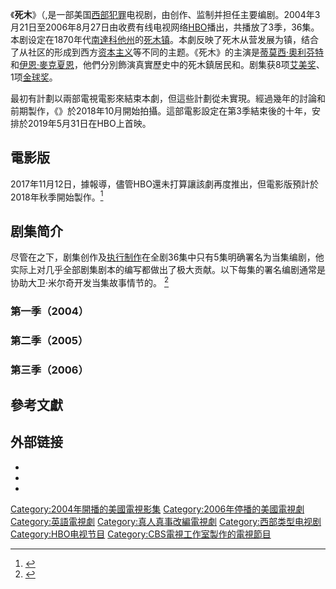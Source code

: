 {{noteTA
|G1=Show
|G2=TV
|G3=Movie
|T=zh-hans:朽木; zh-hant:死木; zh-tw:化外國度; zh-hk:無法無天;
|D=zh-hans:朽木; zh-hant:死木; zh-tw:化外國度; zh-hk:無法無天;
|1=zh-hans:朽木; zh-hant:死木;zh-tw:化外國度; zh-hk:無法無天;
}}
{{Infobox television
| bgcolour             = #CC9900
| show_name            = 死木
| eng_name             = ''Deadwood''
| image                = Deadwood titleimage.jpg<!--[[File:|260px]]-->
| caption              =  
| genre                = {{Plain list |
* [[劇情片|劇情]]
* [[西部片|西部片]]
* [[犯罪片|犯罪]]
}}
| creator              = {{link-en|大卫·米尔奇|David Milch}}
| writer               =
| director             =
| creative_director    =
| starring             = {{plainlist|
* [[蒂莫西·奧利芬特|蒂莫西·奧利芬特]] [[莫莉·帕克|莫莉·帕克]]
* [[伊恩·麥克夏恩|伊恩·麥克夏恩]] [[吉姆·畢佛|吉姆·畢佛]]
* {{link-en|W·厄爾·布朗|W. Earl Brown}} [[布拉德·道里夫|布拉德·道里夫]]
* [[約翰·霍克斯|約翰·霍克斯]] {{link-en|葆拉·馬爾科姆森|Paula Malcomson}}
* {{link-en|威廉·山德森|William Sanderson}} {{link-en|戴頓·考利|Dayton Callie}}
* {{link-en|羅賓·薇格特|Robin Weigert}} {{link-en|李昂·里皮|Leon Rippy}}
* {{link-en|西恩·布里吉|Sean Bridgers}} Bree Seanna Wall
* [[傑佛瑞·瓊斯|傑佛瑞·瓊斯]] [[金·迪肯斯|金·迪肯斯]]
* [[鮑爾斯·布思|鮑爾斯·布思]] {{link-en|泰托斯·韋利弗|Titus Welliver}}
* {{link-en|安娜·岡|Anna Gunn}} {{link-en|布倫特·塞克斯頓|Brent Sexton}}
* [[加瑞特·迪拉胡特|加瑞特·迪拉胡特]]
}}
| theme_music_composer = {{link-en|大卫·施瓦茨|David Schwartz}}
| opentheme            =
| endtheme             =
| composer             =
| country              = {{美国}}
| language             = [[美国英语|美国英语]]
| num_seasons          = 3
| num_episodes         = 36
| list_episodes        = #剧集简介
| executive_producer   = {{plainlist|
* 大卫·米尔奇 {{link-en|格雷格·费恩伯格|Gregg Fienberg}}
* {{link-en|馬克·廷克|Mark Tinker}}
}}
| company              = {{plainlist|
* Roscoe Productions
* Red Board Productions
* {{link-en|派拉蒙电视|Paramount Television}} [[HBO|HBO]]
}}
| producer             =
| supervising_producer =
| asst_producer        =
| co-producer          =
| editor               =
| story_editor         =
| location             =
| cinematography       =
| camera               =
| runtime              = 48–60分鐘
| network              = HBO
| picture_format       =
| audio_format         =
| first_run            =
| first_aired          = {{Start date|2004|3|21}}
| last_aired           = {{End date|2006|8|27}}
| followed_by          = 《{{link-en|死木：電影版|Deadwood: The Movie}}》
| website              = http://www.hbo.com/deadwood
| show_name_zh-hk      = 無法無天
| show_name_zh-tw      = 化外國度
}}

《'''死木'''》（{{lang-en|'''''Deadwood'''''}},是一部美国[[西部|西部]][[犯罪片|犯罪]]电视剧，由{{link-en|大卫·米尔奇|David Milch}}创作、监制并担任主要编剧。2004年3月21日至2006年8月27日由收费有线电视网络[[HBO|HBO]]播出，共播放了3季，36集。本剧设定在1870年代[[南達科他州|南達科他州]]的[[戴德伍德_(南達科他州)|死木镇]]。本劇反映了死木从营发展为镇，结合了从社区的形成到西方[[资本主义|资本主义]]等不同的主题。《死木》的主演是[[蒂莫西·奧利芬特|蒂莫西·奧利芬特]]和[[伊恩·麥克夏恩|伊恩·麥克夏恩]]，他們分別飾演真實歷史中的死木鎮居民{{link-en|塞斯·伯洛克|Seth Bullock}}和{{link-en|艾爾·斯沃斯|Al Swearengen}}。剧集获8项[[艾美奖|艾美奖]]、1项[[金球奖|金球奖]]。

最初有計劃以兩部電視電影來結束本劇，但這些計劃從未實現。經過幾年的討論和前期製作，《{{link-en|死木：電影版|Deadwood: The Movie}}》於2018年10月開始拍攝。這部電影設定在第3季結束後的十年，安排於2019年5月31日在HBO上首映。

== 電影版 ==
{{main|{{link-en|死木：電影版|Deadwood: The Movie}}}}
2017年11月12日，據報導，儘管HBO還未打算讓該劇再度推出，但電影版預計於2018年秋季開始製作。<ref>{{cite web |url=http://tvline.com/2017/11/12/deadwood-2018-revival-reunion-movie-ian-mcshane/ |title=HBO's Deadwood Revival Movie Eyes Fall 2018 Production Start |publisher=TVLine |first=Michael |last=Ausiello |date=2017-11-12 |accessdate=2017-11-13 |language=en |archive-date=2021-01-25 |archive-url=https://web.archive.org/web/20210125200300/https://tvline.com/2017/11/12/deadwood-2018-revival-reunion-movie-ian-mcshane/ |dead-url=no }}</ref>

== 剧集简介 ==
尽管在{{link-en|美国编剧工会剧作署名系统|WGA screenwriting credit system}}之下，剧集创作及[[执行制作|执行制作]]{{link-en|大卫·米尔奇|David Milch}}在全剧36集中只有5集明确署名为当集编剧，他实际上对几乎全部剧集剧本的编写都做出了极大贡献。以下每集的署名编剧通常是协助大卫·米尔奇开发当集故事情节的{{link-en|下属编剧|staff writer}}。
<ref name="milchny">{{cite web|url=http://www.newyorker.com/archive/2005/02/14/050214fa_fact_singer#editorsnote|title=The Misfit|last=Singer|first=Mark|date=February 14, 2005|accessdate=July 18, 2008|work=[[The_New_Yorker|The New Yorker]]|language=en|archive-date=2014-01-09|archive-url=https://web.archive.org/web/20140109182506/http://www.newyorker.com/archive/2005/02/14/050214fa_fact_singer#editorsnote|dead-url=no}}</ref>

=== 第一季（2004） ===
{{Episode table |background=#49331E |overall=5 |season=5 |title=31 
|titleR=<ref name="official">{{cite web |url=https://www.hbo.com/deadwood |title=Deadwood - Official Website for the HBO Series |date=2019-06-01 |publisher=[[HBO|HBO]] |access-date=2019-06-01 |language=en |archive-date=2021-04-15 |archive-url=https://web.archive.org/web/20210415060738/https://www.hbo.com/deadwood |dead-url=no }}</ref><ref name="wga">{{cite web |url=https://directories.wga.org/project/851536/deadwood |title=Deadwood - WGA Directory |date=2019-06-01 |publisher=[[美国编剧工会|美国编剧工会]] |access-date=2019-06-01 |language=en}}</ref> 
|director=16 |directorR=<ref name="wga"/> |writer=18 |writerR=<ref name="wga"/> |airdate=15 |viewers=10 |country=美国 |episodes=
{{Episode list
| EpisodeNumber   = 1
| EpisodeNumber2  = 1
| Title           = 朽木可雕
| AltTitle        = {{link-en|Deadwood (episode)|Deadwood (episode)|Deadwood}}
| DirectedBy      = [[华特·希尔|华特·希尔]]
| WrittenBy       = {{link-en|大卫·米尔奇|David Milch}}
| OriginalAirDate = {{Start date|2004|3|21}}
| Viewers         = 5.79<ref>{{cite web|url=http://www.medialifemagazine.com/news2004/mar04/mar22/3_wed/news4wednesday.html |title=Midseason report card: Mostly Ds、Fs |last=Vasquez |first=Diego |work=Media Life Magazine |date=March 24, 2004 |accessdate=March 5, 2016 |deadurl=yes |archiveurl=https://web.archive.org/web/20110501171217/http://www.medialifemagazine.com/news2004/mar04/mar22/3_wed/news4wednesday.html |archivedate=May 1, 2011 |df= |language=en}}</ref>
| ShortSummary    = 
| LineColor       = 49331E
}}
{{Episode list
| EpisodeNumber   = 2
| EpisodeNumber2  = 2
| Title           = 泥足深陷
| AltTitle        = Deep Water
| DirectedBy      = [[戴维斯·古根海姆|戴维斯·古根海姆]]
| WrittenBy       = Malcolm MacRury
| OriginalAirDate = {{Start date|2004|3|28}}
| Viewers         = 4.88<ref>{{cite web|url=http://www.medialifemagazine.com/news2004/mar04/mar29/3_wed/news3wednesday.html |title=Growing pull of 'Two and a Half Men' |last=Vasquez |first=Diego |work=Media Life Magazine |date=March 31, 2004 |accessdate=March 5, 2016 |deadurl=yes |archiveurl=https://web.archive.org/web/20070930180619/http://www.medialifemagazine.com/news2004/mar04/mar29/3_wed/news3wednesday.html |archivedate=September 30, 2007 |df= |language=en}}</ref>
| ShortSummary    = 
| LineColor       = 49331E
}}
{{Episode list
| EpisodeNumber   = 3
| EpisodeNumber2  = 3
| Title           = 勘探边界
| AltTitle        = Reconnoitering the Rim
| DirectedBy      = 戴维斯·古根海姆
| WrittenBy       = {{link-en|乔迪·沃思|Jody Worth}}
| OriginalAirDate = {{Start date|2004|4|4}}
| Viewers         = 
| ShortSummary    = 
| LineColor       = 49331E
}}
{{Episode list
| EpisodeNumber   = 4
| EpisodeNumber2  = 4
| Title           = 有这么个人
| AltTitle        = Here Was a Man
| DirectedBy      = [[亚伦·泰勒_(导演)|亚伦·泰勒]]
| WrittenBy       = {{link-en|伊丽莎白·萨诺夫|Elizabeth Sarnoff}}
| OriginalAirDate = {{Start date|2004|4|11}}
| Viewers         = 5.40<ref>{{cite web|url=http://www.medialifemagazine.com/news2004/apr04/apr12/3_wed/news3wednesday.html |title=Fox's 'Swan,' no ugly ducking |last=Vasquez |first=Diego |work=Media Life Magazine |date=March 14, 2004 |accessdate=March 5, 2016 |deadurl=yes |archiveurl=https://web.archive.org/web/20070930163706/http://www.medialifemagazine.com/news2004/apr04/apr12/3_wed/news3wednesday.html |archivedate=September 30, 2007 |df= |language=en}}</ref>
| ShortSummary    = 
| LineColor       = 49331E
}}
{{Episode list
| EpisodeNumber   = 5
| EpisodeNumber2  = 5
| Title           = 杰克·麦考尔的审判
| AltTitle        = The Trial of Jack McCall
| DirectedBy      = {{link-en|艾德·比安奇|Ed Bianchi}}
| WrittenBy       = {{link-en|约翰·贝卢索|John Belluso}}
| OriginalAirDate = {{Start date|2004|4|18}}
| Viewers         = 4.56<ref>{{cite web|url=http://www.medialifemagazine.com/news2004/apr04/apr26/3_wed/news4wednesday.html |title=Rewarding homestretch for 'Friends' |last=Vasquez |first=Diego |work=Media Life Magazine |date=March 28, 2004 |accessdate=March 5, 2016 |deadurl=yes |archiveurl=https://web.archive.org/web/20070930182740/http://www.medialifemagazine.com/news2004/apr04/apr26/3_wed/news4wednesday.html |archivedate=September 30, 2007 |df= |language=en}}</ref>
| ShortSummary    = 
| LineColor       = 49331E
}}
{{Episode list
| EpisodeNumber   = 6
| EpisodeNumber2  = 6
| Title           = 瘟疫
| AltTitle        = Plague
| DirectedBy      = 戴维斯·古根海姆
| WrittenBy       = Malcolm MacRury
| OriginalAirDate = {{Start date|2004|4|25}}
| Viewers         = 
| ShortSummary    = 
| LineColor       = 49331E
}}
{{Episode list
| EpisodeNumber   = 7
| EpisodeNumber2  = 7
| Title           = 布洛克回营
| AltTitle        = Bullock Returns to the Camp
| DirectedBy      = {{link-en|迈克尔·恩格勒|Michael Engler}}
| WrittenBy       = 乔迪·沃思
| OriginalAirDate = {{Start date|2004|5|2}}
| Viewers         = 4.29<ref>{{cite web|url=http://www.medialifemagazine.com/news2004/may04/may03/3_wed/news2wednesday.html |title=Earth moves, giving NBC sweeps push |last=Vasquez |first=Diego |work=Media Life Magazine |date=May 5, 2004 |accessdate=July 9, 2015 |deadurl=yes |archiveurl=https://web.archive.org/web/20110501171254/http://www.medialifemagazine.com/news2004/may04/may03/3_wed/news2wednesday.html |archivedate=May 1, 2011 |df= |language=en}}</ref>
| ShortSummary    = 
| LineColor       = 49331E
}}
{{Episode list
| EpisodeNumber   = 8
| EpisodeNumber2  = 8
| Title           = 忍受小孩子
| AltTitle        = Suffer the Little Children
| DirectedBy      = {{link-en|丹尼尔·米纳汉|丹尼尔·米纳汉}}
| WrittenBy       = 伊丽莎白·萨诺夫
| OriginalAirDate = {{Start date|2004|5|9}}
| Viewers         = 3.88<ref>{{cite web|url=http://www.medialifemagazine.com/news2004/may04/may17/3_wed/news4wednesday.html |title=Out the door, and quietly, for 'Practice' |last=Vasquez |first=Diego |work=Media Life Magazine |date=May 19, 2004 |accessdate=July 9, 2015 |deadurl=yes |archiveurl=https://web.archive.org/web/20110501171227/http://www.medialifemagazine.com/news2004/may04/may17/3_wed/news4wednesday.html |archivedate=May 1, 2011 |df= |language=en}}</ref>
| ShortSummary    = 
| LineColor       = 49331E
}}
{{Episode list
| EpisodeNumber   = 9
| EpisodeNumber2  = 9
| Title           = 别无子嗣
| AltTitle        = No Other Sons or Daughters
| DirectedBy      = 艾德·比安奇
| WrittenBy       = George Putnam
| OriginalAirDate = {{Start date|2004|5|16}}
| Viewers         = 4.35<ref>{{cite web|url=http://www.medialifemagazine.com/news2004/may04/may24/3_wed/news3wednesday.html |title=NBC takes 18-49s but CBS wins viewers |last=Vasquez |first=Diego |work=Media Life Magazine |date=May 26, 2004 |accessdate=July 9, 2015 |deadurl=yes |archiveurl=https://web.archive.org/web/20110501171220/http://www.medialifemagazine.com/news2004/may04/may24/3_wed/news3wednesday.html |archivedate=May 1, 2011 |df= |language=en}}</ref>
| ShortSummary    = 
| LineColor       = 49331E
}}
{{Episode list
| EpisodeNumber   = 10
| EpisodeNumber2  = 10
| Title           = 吴先生
| AltTitle        = Mister Wu
| DirectedBy      = 丹尼尔·米纳汉
| WrittenBy       = Bryan McDonald
| OriginalAirDate = {{Start date|2004|5|23}}
| Viewers         = 
| ShortSummary    = 
| LineColor       = 49331E
}}
{{Episode list
| EpisodeNumber   = 11
| EpisodeNumber2  = 11
| Title           = 靴子是用来走的
| AltTitle        = Jewel's Boot Is Made for Walking
| DirectedBy      = {{link-en|史蒂夫·希尔|Steve Shill}}
| WrittenBy       = {{link-en|里基·杰伊|Ricky Jay}}
| OriginalAirDate = {{Start date|2004|6|6}}
| Viewers         = 4.26<ref>{{cite web|url=http://www.medialifemagazine.com:8080/news2004/june04/jun14/3_wed/news4wednesday.html|archive-url=https://archive.is/20150404131612/http://www.medialifemagazine.com:8080/news2004/june04/jun14/3_wed/news4wednesday.html|dead-url=yes|archive-date=April 4, 2015|title=Great boost for ABC from NBA finals|last=Vasquez|first=Diego|work=Media Life Magazine|date=March 5, 2015|language=en}}</ref>
| ShortSummary    = 
| LineColor       = 49331E
}}
{{Episode list
| EpisodeNumber   = 12
| EpisodeNumber2  = 12
| Title           = 以罪之名
| AltTitle        = Sold Under Sin
| DirectedBy      = 戴维斯·古根海姆
| WrittenBy       = {{link-en|泰德·曼|Ted Mann (writer)}}
| OriginalAirDate = {{Start date|2004|6|13}}
| Viewers         = 3.21<ref>{{cite web|url=https://www.washingtonpost.com/wp-dyn/articles/A18587-2005Mar8.html|title=ABC Execs Give Thanks to 'God' -- and Halle|last=de Moraes|first=Lisa|work=The Washington Post|date=March 9, 2005|accessdate=March 5, 2016|language=en|archive-date=2017-02-02|archive-url=https://web.archive.org/web/20170202001310/http://www.washingtonpost.com/wp-dyn/articles/A18587-2005Mar8.html|dead-url=no}}</ref>
| ShortSummary    = 
| LineColor       = 49331E
}}
}}

=== 第二季（2005） ===
{{Episode table |background=#56574F |overall=5 |season=5 |title=31 |titleR=<ref name="official"/><ref name="wga"/> |director=16 |directorR=<ref name="wga"/> |writer=18 |writerR=<ref name="wga"/> |airdate=15 |viewers=10 |country=美国 |episodes=
{{Episode list
| EpisodeNumber   = 13
| EpisodeNumber2  = 1
| Title           = 攻守
| AltTitle        = A Lie Agreed Upon (Part I)
| DirectedBy      = {{link-en|艾德·比安奇|Ed Bianchi}}
| WrittenBy       = {{link-en|大卫·米尔奇|David Milch}}
| OriginalAirDate = {{Start date|2005|3|6}}
| Viewers         = 2.79<ref>{{cite web|url=http://www.thefutoncritic.com/news/2005/03/09/development-update-march-9-17966/6847/|title= Development Update: March 9|work=The Futon Critic|date=March 9, 2005|accessdate=March 5, 2016|language=en}}</ref>
| ShortSummary    = 
| LineColor       = 56574F
}}
{{Episode list
| EpisodeNumber   = 14
| EpisodeNumber2  = 2
| Title           = 同盟
| AltTitle        = A Lie Agreed Upon (Part II)
| DirectedBy      = 艾德·比安奇
| WrittenBy       = {{link-en|乔迪·沃思|Jody Worth}}
| OriginalAirDate = {{Start date|2005|3|13}}
| Viewers         = 3.41<ref>{{cite web|url=http://www.thefutoncritic.com/news/2005/03/16/development-update-march-16-18001/6852/|title= Development Update: March 16|work=The Futon Critic|date=March 16, 2005|accessdate=March 5, 2016|language=en}}</ref>
| ShortSummary    = 
| LineColor       = 56574F
}}
{{Episode list
| EpisodeNumber   = 15
| EpisodeNumber2  = 3
| Title           = 新贵
| AltTitle        = New Money
| DirectedBy      = {{link-en|史蒂夫·希尔|Steve Shill}}
| WrittenBy       = {{link-en|伊丽莎白·萨诺夫|Elizabeth Sarnoff}}
| OriginalAirDate = {{Start date|2005|3|20}}
| Viewers         = 
| ShortSummary    = 
| LineColor       = 56574F
}}
{{Episode list
| EpisodeNumber   = 16
| EpisodeNumber2  = 4
| Title           = 结石安魂曲
| AltTitle        = Requiem for a Gleet
| DirectedBy      = [[亚伦·泰勒_(导演)|亚伦·泰勒]]
| WrittenBy       = {{link-en|泰德·曼|Ted Mann (writer)}}
| OriginalAirDate = {{Start date|2005|3|27}}
| Viewers         = 2.51<ref>{{cite web|url=http://www.medialifemagazine.com/News2005/mar05/mar28/3_wed/news3wednesday.html|title=ABC's Tuesday is nothing to laugh at|last=Fitzgerald|first=Toni|work=Media Life Magazine|date=March 30, 2005|accessdate=March 5, 2016|deadurl=yes|archiveurl=https://web.archive.org/web/20070930182537/http://www.medialifemagazine.com/News2005/mar05/mar28/3_wed/news3wednesday.html|archivedate=September 30, 2007|language=en}}</ref>
| ShortSummary    = 
| LineColor       = 56574F
}}
{{Episode list
| EpisodeNumber   = 17
| EpisodeNumber2  = 5
| Title           = 并发症（原名：难产）
| AltTitle        = Complications（原名：{{lang|en|Difficulties}}）
| DirectedBy      = {{link-en|格雷格·费恩伯格|Gregg Fienberg}}
| WrittenBy       = {{link-en|维多利亚·莫罗|Victoria Morrow}}
| OriginalAirDate = {{Start date|2005|4|3}}
| Viewers         = 2.17<ref>{{cite web|url=http://www.medialifemagazine.com/News2005/april05/apr04/3_wed/news2wednesday.html|title=Helpful boost for CBS from hoopsters|last=Fitzgerald|first=Toni|work=Media Life Magazine|date=April 6, 2005|accessdate=March 5, 2016|deadurl=yes|archiveurl=https://web.archive.org/web/20070930180830/http://www.medialifemagazine.com/News2005/april05/apr04/3_wed/news2wednesday.html|archivedate=September 30, 2007|language=en}}</ref>
| ShortSummary    = 
| LineColor       = 56574F
}}
{{Episode list
| EpisodeNumber   = 18
| EpisodeNumber2  = 6
| Title           = 非常昂贵的东西
| AltTitle        = Something Very Expensive
| DirectedBy      = 史蒂夫·希尔
| WrittenBy       = 史蒂夫·希尔
| OriginalAirDate = {{Start date|2005|4|10}}
| Viewers         = 2.16<ref>{{cite web|url=http://www.medialifemagazine.com/News2005/april05/apr11/3_wed/news2wednesday.html|title=Late vote of confidence for 'West Wing'|last=Azote|first=Abigail|work=Media Life Magazine|date=April 13, 2005|accessdate=March 5, 2016|deadurl=yes|archiveurl=https://web.archive.org/web/20070930182706/http://www.medialifemagazine.com/News2005/april05/apr11/3_wed/news2wednesday.html|archivedate=September 30, 2007|language=en}}</ref>
| ShortSummary    = 
| LineColor       = 56574F
}}
{{Episode list
| EpisodeNumber   = 19
| EpisodeNumber2  = 7
| Title           = {{lang|en|E.B.}}被冷落
| AltTitle        = E.B. Was Left Out
| DirectedBy      = {{link-en|迈克尔·阿尔梅瑞达|Michael Almereyda}}
| WrittenBy       = 乔迪·沃思
| OriginalAirDate = {{Start date|2005|4|17}}
| Viewers         = 2.38<ref>{{cite web|url=http://www.medialifemagazine.com/News2005/april05/apr18/3_wed/news2wednesday.html|title=A spurt for Fox with end of NCAA play|last=Azote|first=Abigail|work=Media Life Magazine|date=April 20, 2005|accessdate=March 5, 2016|deadurl=yes|archiveurl=https://web.archive.org/web/20060421070934/http://www.medialifemagazine.com/News2005/april05/apr18/3_wed/news2wednesday.html|archivedate=April 21, 2006|language=en}}</ref>
| ShortSummary    = 
| LineColor       = 56574F
}}
{{Episode list
| EpisodeNumber   = 20
| EpisodeNumber2  = 8
| Title           = 幼稚玩意儿
| AltTitle        = Childish Things
| DirectedBy      = [[蒂姆·范·帕腾|蒂姆·范·帕腾]]
| WrittenBy       = {{link-en|雷吉纳·科拉多|Regina Corrado}}
| OriginalAirDate = {{Start date|2005|4|24}}
| Viewers         = 2.42<ref>{{cite web|url=http://www.medialifemagazine.com/News2005/april05/apr25/3_wed/news4wednesday.html|title='Jack and Bobby,' we hardly knew ye|last=Azote|first=Abigail|work=Media Life Magazine|date=April 27, 2005|accessdate=March 5, 2016|deadurl=yes|archiveurl=https://web.archive.org/web/20070930182916/http://www.medialifemagazine.com/News2005/april05/apr25/3_wed/news4wednesday.html|archivedate=September 30, 2007|language=en}}</ref>
| ShortSummary    = 
| LineColor       = 56574F
}}
{{Episode list
| EpisodeNumber   = 21
| EpisodeNumber2  = 9
| Title           = 合并与资本
| AltTitle        = Amalgamation and Capital
| DirectedBy      = 艾德·比安奇
| WrittenBy       = 伊丽莎白·萨诺夫
| OriginalAirDate = {{Start date|2005|5|1}}
| Viewers         = 2.16<ref>{{cite web|url=http://www.medialifemagazine.com/News2005/may05/may02/3_wed/news3wednesday.html|title=The real importance of 'Family Guy'|last=Azote|first=Abigail|work=Media Life Magazine|date=May 4, 2005|accessdate=March 5, 2016|deadurl=yes|archiveurl=https://web.archive.org/web/20090221195722/http://www.medialifemagazine.com/News2005/may05/may02/3_wed/news3wednesday.html|archivedate=February 21, 2009|language=en}}</ref>
| ShortSummary    = 
| LineColor       = 56574F
}}
{{Episode list
| EpisodeNumber   = 22
| EpisodeNumber2  = 10
| Title           = 进步，没有奇迹
| AltTitle        = Advances, None Miraculous
| DirectedBy      = {{link-en|丹尼尔·米纳汉|丹尼尔·米纳汉}}
| WrittenBy       = {{link-en|萨拉·赫斯|Sara Hess}}
| OriginalAirDate = {{Start date|2005|5|8}}
| Viewers         = 
| ShortSummary    = 
| LineColor       = 56574F
}}
{{Episode list
| EpisodeNumber   = 23
| EpisodeNumber2  = 11
| Title           = 婊子亦可来
| AltTitle        = The Whores Can Come
| DirectedBy      = 格雷格·费恩伯格
| WrittenBy       = Bryan McDonald
| OriginalAirDate = {{Start date|2005|5|15}}
| Viewers         = 2.02<ref>{{cite web|url=http://www.medialifemagazine.com/News2005/may05/may16/3_wed/news4wednesday.html |title=Alas, it looks like Fox has the season |last=Azote |first=Abigail |work=Media Life Magazine |date=May 18, 2005 |accessdate=March 5, 2016 |deadurl=yes |archiveurl=https://web.archive.org/web/20110918163309/http://www.medialifemagazine.com/News2005/may05/may16/3_wed/news4wednesday.html |archivedate=September 18, 2011 |df= |language=en}}</ref>
| ShortSummary    = 
| LineColor       = 56574F
}}
{{Episode list
| EpisodeNumber   = 24
| EpisodeNumber2  = 12
| Title           = 总角地语之
| AltTitle        = Boy-the-Earth-Talks-To
| DirectedBy      = 艾德·比安奇
| WrittenBy       = 泰德·曼
| OriginalAirDate = {{Start date|2005|5|22}}
| Viewers         = 2.42<ref>{{cite web|url=http://www.medialifemagazine.com/News2005/may05/may23/3_wed/news4wednesday.html |title=Don't toss the sod on 'ER' quite yet |last=Azote |first=Abigail |work=Media Life Magazine |date=May 25, 2005 |accessdate=March 5, 2016 |deadurl=yes |archiveurl=https://web.archive.org/web/20090217140949/http://www.medialifemagazine.com/News2005/may05/may23/3_wed/news4wednesday.html |archivedate=February 17, 2009 |df= |language=en}}</ref>
| ShortSummary    = 
| LineColor       = 56574F
}}
}}

=== 第三季（2006） ===
{{Episode table |background=#36415D |overall=5 |season=5 |title=31 |titleR=<ref name="official"/><ref name="wga"/> |director=16 |directorR=<ref name="wga"/> |writer=18 |writerR=<ref name="wga"/> |airdate=15 |viewers=10 |country=美国 |episodes=
{{Episode list
| EpisodeNumber   = 25
| EpisodeNumber2  = 1
| Title           = 汝神将见血
| AltTitle        = Tell Your God to Ready for Blood
| DirectedBy      = {{link-en|马克·廷克|Mark Tinker}}
| WrittenBy       = {{link-en|大卫·米尔奇|David Milch}} & {{link-en|泰德·曼|Ted Mann (writer)}}
| OriginalAirDate = {{Start date|2006|6|11}}
| Viewers         = 2.40<ref>{{cite web|url=http://www.thefutoncritic.com/news/2006/06/16/development-update-june-12-16-weekly-round-up-21575/7174/|title=Development Update: June 12–16 (Weekly Round-Up)|work=The Futon Critic|date=June 16, 2006|accessdate=March 5, 2016|language=en|archive-date=2020-06-06|archive-url=https://web.archive.org/web/20200606224239/http://www.thefutoncritic.com/news/2006/06/16/development-update-june-12-16-weekly-round-up-21575/7174/|dead-url=no}}</ref>
| ShortSummary    = 
| LineColor       = 36415D
}}
{{Episode list
| EpisodeNumber   = 26
| EpisodeNumber2  = 2
| Title           = 吾非善人汝以之
| AltTitle        = I Am Not the Fine Man You Take Me For
| DirectedBy      = {{link-en|丹·阿提亚斯|Dan Attias}}
| WrittenBy       = 大卫·米尔奇 & {{link-en|雷吉纳·科拉多|Regina Corrado}}
| OriginalAirDate = {{Start date|2006|6|18}}
| Viewers         = 1.90<ref>{{cite web|url=http://www.thefutoncritic.com/news/2006/06/23/development-update-june-19-23-weekly-round-up-21618/7178/|title= Development Update: June 19–23 (Weekly Round-Up)|work=The Futon Critic|date=June 23, 2006|accessdate=March 5, 2016|language=en}}</ref>
| ShortSummary    = 
| LineColor       = 36415D
}}
{{Episode list
| EpisodeNumber   = 27
| EpisodeNumber2  = 3
| Title           = 本来面目
| AltTitle        = True Colors
| DirectedBy      = {{link-en|格雷格·费恩伯格|Gregg Fienberg}}
| WrittenBy       = 雷吉纳·科拉多 & 泰德·曼
| OriginalAirDate = {{Start date|2006|6|25}}
| Viewers         = 
| ShortSummary    = 
| LineColor       = 36415D
}}
{{Episode list
| EpisodeNumber   = 28
| EpisodeNumber2  = 4
| Title           = 充分信任和尊重
| AltTitle        = Full Faith and Credit
| DirectedBy      = {{link-en|艾德·比安奇|Ed Bianchi}}
| WrittenBy       = 泰德·曼
| OriginalAirDate = {{Start date|2006|7|2}}
| Viewers         = 1.70<ref>{{cite web|url=http://www.thefutoncritic.com/news/2006/07/07/development-update-july-3-7-weekly-round-up-21696/7182/|title=Development Update: July 3–7 (Weekly Round-Up)|work=The Futon Critic|date=July 7, 2006|accessdate=March 5, 2016|language=en}}</ref>
| ShortSummary    = 
| LineColor       = 36415D
}}
{{Episode list
| EpisodeNumber   = 29
| EpisodeNumber2  = 5
| Title           = 双头野兽
| AltTitle        = A Two-Headed Beast
| DirectedBy      = {{link-en|丹尼尔·米纳汉|丹尼尔·米纳汉}}
| WrittenBy       = 大卫·米尔奇
| OriginalAirDate = {{Start date|2006|7|9}}
| Viewers         = 
| ShortSummary    = 
| LineColor       = 36415D
}}
{{Episode list
| EpisodeNumber   = 30
| EpisodeNumber2  = 6
| Title           = 收获颇丰
| AltTitle        = A Rich Find
| DirectedBy      = {{link-en|蒂姆·亨特|Tim Hunter (director)}}
| WrittenBy       = {{link-en|阿利克斯·兰伯特|Alix Lambert}}
| OriginalAirDate = {{Start date|2006|7|16}}
| Viewers         = 
| ShortSummary    = 
| LineColor       = 36415D
}}
{{Episode list
| EpisodeNumber   = 31
| EpisodeNumber2  = 7
| Title           = 擅自添加的肉桂
| AltTitle        = Unauthorized Cinnamon
| DirectedBy      = 马克·廷克
| WrittenBy       = 雷吉纳·科拉多
| OriginalAirDate = {{Start date|2006|7|23}}
| Viewers         = 
| ShortSummary    = 
| LineColor       = 36415D
}}
{{Episode list
| EpisodeNumber   = 32
| EpisodeNumber2  = 8
| Title           = 利维坦微笑
| AltTitle        = Leviathan Smiles
| DirectedBy      = 艾德·比安奇
| WrittenBy       = {{link-en|肯姆·纳恩|Kem Nunn}}
| OriginalAirDate = {{Start date|2006|7|30}}
| Viewers         = 
| ShortSummary    = 
| LineColor       = 36415D
}}
{{Episode list
| EpisodeNumber   = 33
| EpisodeNumber2  = 9
| Title           = 素人才艺秀
| AltTitle        = Amateur Night
| DirectedBy      = {{link-en|亚当·戴维森|Adam Davidson (director)}}
| WrittenBy       = {{link-en|尼克·汤恩|Nick Towne}} & {{link-en|扎克·威登|ack Whedon}}
| OriginalAirDate = {{Start date|2006|8|6}}
| Viewers         = 
| ShortSummary    = 
| LineColor       = 36415D
}}
{{Episode list
| EpisodeNumber   = 34
| EpisodeNumber2  = 10
| Title           = 永不停息的悸动
| AltTitle        = A Constant Throb
| DirectedBy      = 马克·廷克
| WrittenBy       = {{link-en|W·厄尔·布朗|W. Earl Brown}}
| OriginalAirDate = {{Start date|2006|8|13}}
| Viewers         = 
| ShortSummary    = 
| LineColor       = 36415D
}}
{{Episode list
| EpisodeNumber   = 35
| EpisodeNumber2  = 11
| Title           = 胜券在握
| AltTitle        = The Catbird Seat
| DirectedBy      = 格雷格·费恩伯格
| WrittenBy       = Bernadette McNamara
| OriginalAirDate = {{Start date|2006|8|20}}
| Viewers         = 
| ShortSummary    = 
| LineColor       = 36415D
}}
{{Episode list
| EpisodeNumber   = 36
| EpisodeNumber2  = 12
| Title           = 说些漂亮话
| AltTitle        = Tell Him Something Pretty
| DirectedBy      = 马克·廷克
| WrittenBy       = 泰德·曼
| OriginalAirDate = {{Start date|2006|8|27}}
| Viewers         = 2.03<ref>{{cite web|url=http://www.thefutoncritic.com/news/2006/09/01/development-update-august-28-september-1-weekly-round-up-22189/7205/|title=Development Update: August 28-September 1 (Weekly Round-Up)|work=The Futon Critic|date=September 1, 2006|accessdate=March 5, 2016|language=en}}</ref>
| ShortSummary    = 
| LineColor       = 36415D
}}
}}

== 參考文獻 ==
{{reflist|30em}}

== 外部链接 ==
{{wikiquote|Deadwood}}
* {{Official website|http://www.hbo.com/deadwood/}}{{en}}
* {{IMDb title|0348914}}
* {{时光网|21456}}

{{portal|电视剧}}
{{HBO电视节目|former}}
{{DEFAULTSORT:Deadwood}}
[[Category:2004年開播的美國電視影集|Category:2004年開播的美國電視影集]]
[[Category:2006年停播的美國電視劇|Category:2006年停播的美國電視劇]]
[[Category:英語電視劇|Category:英語電視劇]]
[[Category:真人真事改編電視劇|Category:真人真事改編電視劇]]
[[Category:西部类型电视剧|Category:西部类型电视剧]]
[[Category:HBO电视节目|Category:HBO电视节目]]
[[Category:CBS電視工作室製作的電視節目|Category:CBS電視工作室製作的電視節目]]
